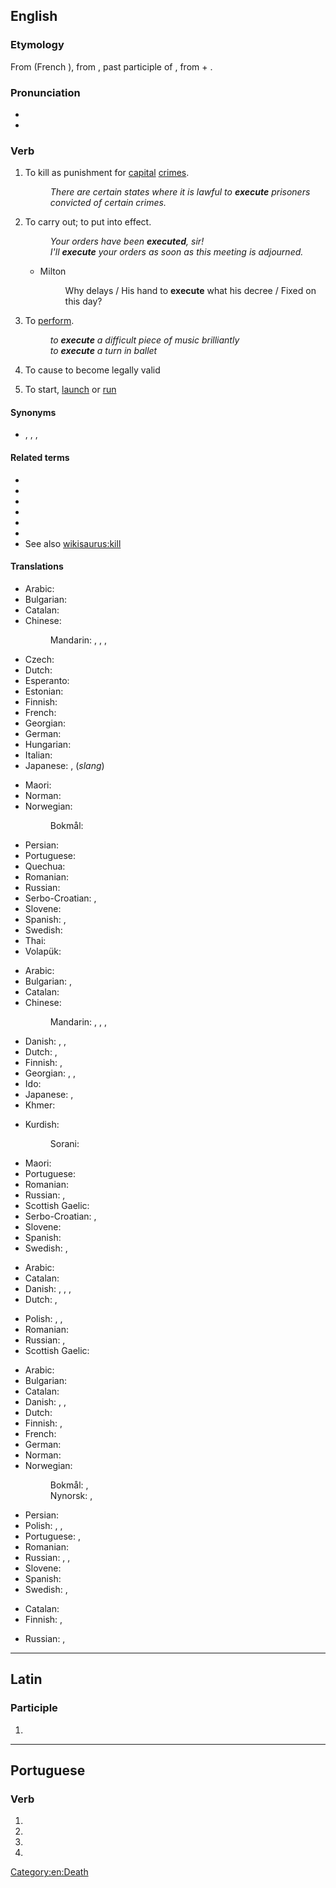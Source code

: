 {{also|exécuté|exécute}}
==English==

===Etymology===
From {{etyl|fro|en}} {{m|fro|executer}} (French {{m|fro|exécuter}}), from {{etyl|la|en}} {{m|la|exsecutus}}, past participle of {{m|la|exsequor}}, from {{m|la|ex-||out}} + {{m|la|sequor||to follow}}.

===Pronunciation===
* {{IPA|/ˈɛksɪˌkjuːt/|lang=en}}
* {{audio|en-us-execute.ogg|Audio (US)|lang=en}}

===Verb===
{{en-verb|execut}}

# {{lb|en|transitive}} To kill as punishment for [[capital]] [[crime]]s.
#: ''There are certain states where it is lawful to '''execute''' prisoners convicted of certain crimes.''
# {{lb|en|transitive}} To carry out; to put into effect.
#: ''Your orders have been '''executed''', sir!''
#: ''I'll '''execute''' your orders as soon as this meeting is adjourned.''
#* Milton
#*: Why delays / His hand to '''execute''' what his decree / Fixed on this day?
# {{lb|en|transitive}} To [[perform]].
#: ''to '''execute''' a difficult piece of music brilliantly''
#: ''to '''execute''' a turn in ballet''
# {{lb|en|transitive}} To cause to become legally valid
#: {{ux|en|to '''execute''' a contract}}
# {{lb|en|transitive|computing}} To start, [[launch]] or [[run]]
#: {{ux|en|to '''execute''' a program}}

====Synonyms====
* {{sense|computing}} {{l|en|start}}, {{l|en|launch}}, {{l|en|run}}, {{l|en|open}}

====Related terms====
* {{l|en|executable}}
* {{l|en|execution}}
* {{l|en|executioner}}
* {{l|en|executive}}
* {{l|en|executor}}
* {{l|en|executed}}
* See also [[wikisaurus:kill]]

====Translations====
{{trans-top|to kill as punishment}}
* Arabic: {{t|ar|أَعْدَمَ}}
* Bulgarian: {{t|bg|екзекутирам|sc=Cyrl}}
* Catalan: {{t+|ca|executar}}
* Chinese:
*: Mandarin: {{t+|cmn|處決|sc=Hani}}, {{t+|cmn|处决|tr=chǔjué|sc=Hani}}, {{t+|cmn|處死|sc=Hani}}, {{t+|cmn|处死|tr=chǔsǐ|sc=Hani}}
* Czech: {{t+|cs|popravit}}
* Dutch: {{t+|nl|executeren}}
* Esperanto: {{t|eo|ekzekuti}}
* Estonian: {{t|et|hukama}}
* Finnish: {{t+|fi|teloittaa}}
* French: {{t+|fr|exécuter}}
* Georgian: {{t|ka|სიკვდილით დასჯა|sc=Geor}}
* German: {{t+|de|hinrichten}}
* Hungarian: {{t+|hu|kivégez}}
* Italian: {{t+|it|giustiziare}}
* Japanese: {{t+|ja|処刑|alt=処刑する|tr=shokei suru}}, {{t+|ja|消す|tr=kesu}} (''slang'')
{{trans-mid}}
* Maori: {{t|mi|whakamate}}
* Norman: {{t|nrf|exétchuter}}
* Norwegian:
*: Bokmål: {{t+|nb|henrette}}
* Persian: {{t|fa|اعدام کردن|tr=e'dâm kardan|sc=fa-Arab}}
* Portuguese: {{t+|pt|executar}}
* Quechua: {{t|qu|hayratachiy}}
* Romanian: {{t+|ro|executa}}
* Russian: {{t+|ru|казни́ть|impf|pf}}
* Serbo-Croatian: {{t+|sh|smàknuti}}, {{t+|sh|pogùbiti}}
* Slovene: {{t|sl|usmrtiti}}
* Spanish: {{t+|es|ejecutar}}, {{t+|es|ajusticiar}}
* Swedish: {{t+|sv|avrätta}}
* Thai: {{t+|th|ประหาร}}
* Volapük: {{t+|vo|cödetadeidön}}
{{trans-bottom}}

{{trans-top|To start a defined process and run it to completion}}
* Arabic: {{t|ar|ينفذ}}
* Bulgarian: {{t+|bg|изпълнявам|sc=Cyrl}}, {{t+|bg|извършвам|sc=Cyrl}}
* Catalan: {{t+|ca|executar}}
* Chinese:
*: Mandarin: {{t+|cmn|執行|sc=Hani}}, {{t+|cmn|执行|tr=zhíxíng|sc=Hani}}, {{t+|cmn|運行|sc=Hani}}, {{t+|cmn|运行|tr=yùnxíng|sc=Hani}}
* Danish: {{t|da|afvikle}}, {{t|da|udføre}}, {{t|da|eksekvere}}
* Dutch: {{t+|nl|bewerkstelligen}}, {{t+|nl|uitvoeren}}
* Finnish: {{t+|fi|toteuttaa}}, {{t+|fi|panna}} {{t|fi|täytäntöön}}
* Georgian: {{t|ka|შესრულება|sc=Geor}}, {{t|ka|ასრულება|sc=Geor}}, {{t|ka|სისრულეში მოყვანა|sc=Geor}}
* Ido: {{t+|io|exekutar}}
* Japanese: {{t+|ja|実行|tr=jikkō suru|alt=実行する|sc=Jpan}}, {{t+|ja|行う|tr=okonau}}
* Khmer: {{t+|km|ប្រតិបត្តិ|tr=prɑte’bat|sc=Khmr}}
{{trans-mid}}
* Kurdish:
*: Sorani: {{t|ku|بردن به‌ڕێوه‌|sc=ku-Arab}}
* Maori: {{t|mi|whakahaere}}
* Portuguese: {{t+|pt|executar}}
* Romanian: {{t+|ro|executa}}
* Russian: {{t+|ru|исполня́ть|impf}}, {{t+|ru|испо́лнить|pf}}
* Scottish Gaelic: {{t|gd|cuir an gnìomh}}
* Serbo-Croatian: {{t+|sh|izvŕšiti}}, {{t+|sh|pròvesti}}
* Slovene: {{t|sl|izvršiti}}
* Spanish: {{t+|es|ejecutar}}
* Swedish: {{t+|sv|verkställa}}, {{t+|sv|expediera}}
{{trans-bottom}}

{{trans-top|To start a defined process, without regard to whether it runs to completion or not}}
* Arabic: {{t|ar|ينفذ}}
* Catalan: {{t+|ca|executar}}
* Danish: {{t|da|udføre}}, {{t|da|eksekvere}}, {{t|da|starte}}, {{t|da|påbegynde}}
* Dutch: {{t+|nl|bewerkstelligen}}, {{t+|nl|uitvoeren}}
{{trans-mid}}
* Polish: {{t+|pl|uruchomić}}, {{t+|pl|rozpocząć}}, {{t+|pl|zacząć}}
* Romanian: {{t+|ro|executa}}
* Russian: {{t+|ru|выполнять|impf|sc=Cyrl}}, {{t+|ru|исполнять|impf|sc=Cyrl}}
* Scottish Gaelic: {{t|gd|cuir an gnìomh}}
{{trans-bottom}}

{{trans-top|To start, launch or run software}}
* Arabic: {{t|ar|ينفذ}}
* Bulgarian: {{t+|bg|изпълнявам|sc=Cyrl}}
* Catalan: {{t+|ca|executar}}
* Danish: {{t|da|afvikle}}, {{t|da|udføre}}, {{t|da|eksekvere}}
* Dutch: {{t+|nl|uitvoeren}}
* Finnish: {{t+|fi|ajaa}}, {{t+|fi|käynnistää}}
* French: {{t+|fr|exécuter}}
* German: {{t+|de|ausführen}}
* Norman: {{t|nrf|exétchuter}}
* Norwegian:
*: Bokmål: {{t+|nb|kjøre}}, {{t|nb|eksekvere}}
*: Nynorsk: {{t|nn|køyre}}, {{t|nn|eksekvere}}
{{trans-mid}}
* Persian: {{t+|fa|اجرا|tr=ejrâ|sc=fa-Arab}}
* Polish: {{t+|pl|uruchomić}}, {{t|pl|wystartować}}, {{t+|pl|wykonać}}
* Portuguese: {{t+|pt|executar}}, {{t+|pt|rodar}}
* Romanian: {{t+|ro|executa}}
* Russian: {{t+|ru|прогонять|impf|sc=Cyrl}}, {{t+|ru|выполнять|impf|sc=Cyrl}}, {{t+|ru|запускать|impf|sc=Cyrl}}
* Slovene: {{t|sl|zagnati}}
* Spanish: {{t+|es|ejecutar}}
* Swedish: {{t+|sv|exekvera}}, {{t+|sv|köra}}
{{trans-bottom}}

{{trans-top|To sign or otherwise cause a document (especially a contract) to become legally valid}}
* Catalan: {{t+|ca|executar}}
* Finnish: {{t|fi|toimeenpanna}}, {{t|fi|saattaa voimaan}}
{{trans-mid}}
* Russian: {{t+|ru|подписывать|impf|sc=Cyrl}}, {{t+|ru|подписать|pf|sc=Cyrl}}
{{trans-bottom}}

[[Category:en:Death]]

----

==Latin==

===Participle===
{{la-part-form|execūte}}

# {{inflection of|execūtus||voc|m|s|lang=la}}

----

==Portuguese==

===Verb===
{{pt-verb-form}}

# {{pt-verb form of|executar|ar|subjunctive|present|singular|first}}
# {{pt-verb form of|executar|ar|subjunctive|present|singular|third}}
# {{pt-verb form of|executar|ar|imperative|affirmative|singular|third|}}
# {{pt-verb form of|executar|ar|imperative|negative|singular|third|}}